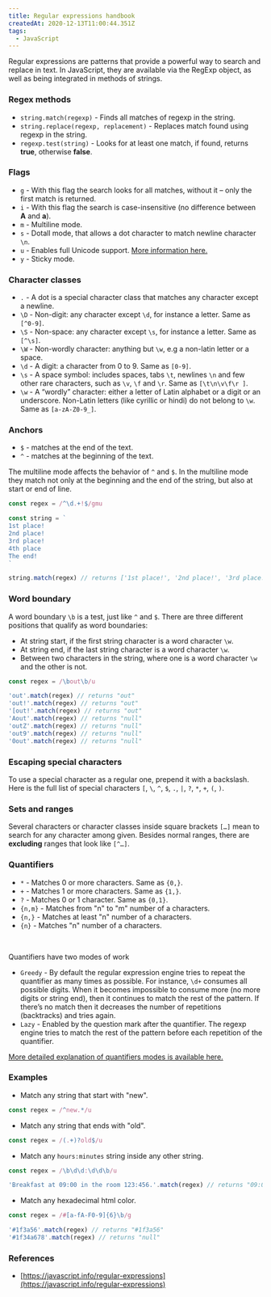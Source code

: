 ```yaml
---
title: Regular expressions handbook
createdAt: 2020-12-13T11:00:44.351Z
tags:
  - JavaScript
---
```


<MDXIntro>
  Regular expressions are patterns that provide a powerful way to search and
  replace in text. In JavaScript, they are available via the RegExp object, as
  well as being integrated in methods of strings.
</MDXIntro>

### Regex methods

- `string.match(regexp)` - Finds all matches of regexp in the string.
- `string.replace(regexp, replacement)` - Replaces match found using regexp in the string.
- `regexp.test(string)` - Looks for at least one match, if found, returns **true**, otherwise **false**.

### Flags

- `g` - With this flag the search looks for all matches, without it – only the first match is returned.
- `i` - With this flag the search is case-insensitive (no difference between **A** and **a**).
- `m` - Multiline mode.
- `s` - Dotall mode, that allows a dot character to match newline character `\n`.
- `u` - Enables full Unicode support. [More information here.](https://javascript.info/regexp-unicode)
- `y` - Sticky mode.

### Character classes

- `.` - A dot is a special character class that matches any character except a newline.
- `\D` - Non-digit: any character except `\d`, for instance a letter. Same as `[^0-9]`.
- `\S` - Non-space: any character except `\s`, for instance a letter. Same as `[^\s]`.
- `\W` - Non-wordly character: anything but `\w`, e.g a non-latin letter or a space.
- `\d` - A digit: a character from 0 to 9. Same as `[0-9]`.
- `\s` - A space symbol: includes spaces, tabs `\t`, newlines `\n` and few other rare characters, such as `\v`, `\f` and `\r`. Same as `[\t\n\v\f\r ]`.
- `\w` - A “wordly” character: either a letter of Latin alphabet or a digit or an underscore. Non-Latin letters (like cyrillic or hindi) do not belong to `\w`. Same as `[a-zA-Z0-9_]`.

### Anchors

- `$` - matches at the end of the text.
- `^` - matches at the beginning of the text.

The multiline mode affects the behavior of `^` and `$`. In the multiline mode they match not only at the beginning and the end of the string, but also at start or end of line.

```ts 4-6
const regex = /^\d.+!$/gmu

const string = `
1st place!
2nd place!
3rd place!
4th place
The end!
`

string.match(regex) // returns ['1st place!', '2nd place!', '3rd place!']
```

### Word boundary

A word boundary `\b` is a test, just like `^` and `$`. There are three different positions that qualify as word boundaries:

- At string start, if the first string character is a word character `\w`.
- At string end, if the last string character is a word character `\w`.
- Between two characters in the string, where one is a word character `\w` and the other is not.

```ts
const regex = /\bout\b/u

'out'.match(regex) // returns "out"
'out!'.match(regex) // returns "out"
'[out!'.match(regex) // returns "out"
'Aout'.match(regex) // returns "null"
'outZ'.match(regex) // returns "null"
'out9'.match(regex) // returns "null"
'0out'.match(regex) // returns "null"
```

### Escaping special characters

To use a special character as a regular one, prepend it with a backslash. Here is the full list of special characters `[`, `\`, `^`, `$`, `.`, `|`, `?`, `*`, `+`, `(`, `)`.

### Sets and ranges

Several characters or character classes inside square brackets `[…]` mean to search for any character among given. Besides normal ranges, there are **excluding** ranges that look like `[^…]`.

### Quantifiers

- `*` - Matches 0 or more characters. Same as `{0,}`.
- `+` - Matches 1 or more characters. Same as `{1,}`.
- `?` - Matches 0 or 1 character. Same as `{0,1}`.
- `{n,m}` - Matches from "n" to "m" number of a characters.
- `{n,}` - Matches at least "n" number of a characters.
- `{n}` - Matches "n" number of a characters.

<br />

Quantifiers have two modes of work

- `Greedy` - By default the regular expression engine tries to repeat the quantifier as many times as possible. For instance, `\d+` consumes all possible digits. When it becomes impossible to consume more (no more digits or string end), then it continues to match the rest of the pattern. If there’s no match then it decreases the number of repetitions (backtracks) and tries again.
- `Lazy` - Enabled by the question mark after the quantifier. The regexp engine tries to match the rest of the pattern before each repetition of the quantifier.

[More detailed explanation of quantifiers modes is available here.](https://javascript.info/regexp-greedy-and-lazy)

### Examples

- Match any string that start with "new".

```ts
const regex = /^new.*/u
```

- Match any string that ends with "old".

```ts
const regex = /(.+)?old$/u
```

- Match any `hours:minutes` string inside any other string.

```ts
const regex = /\b\d\d:\d\d\b/u

'Breakfast at 09:00 in the room 123:456.'.match(regex) // returns "09:00"
```

- Match any hexadecimal html color.

```ts
const regex = /#[a-fA-F0-9]{6}\b/g

'#1f3a56'.match(regex) // returns "#1f3a56"
'#1f34a678'.match(regex) // returns "null"
```

### References

- [https://javascript.info/regular-expressions](https://javascript.info/regular-expressions)
